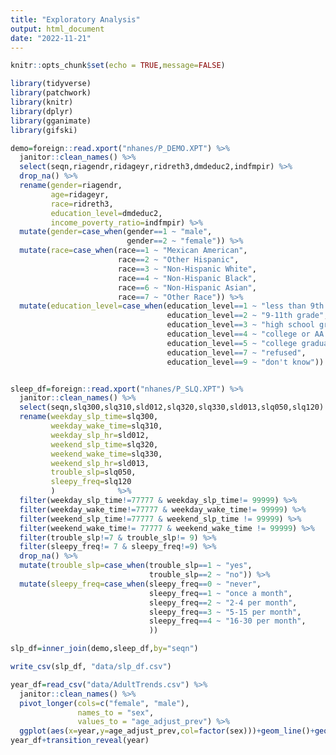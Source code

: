 ```yaml
---
title: "Exploratory Analysis"
output: html_document
date: "2022-11-21"
---
```


```r
knitr::opts_chunk$set(echo = TRUE,message=FALSE)
```

```r
library(tidyverse)
library(patchwork)
library(knitr)
library(dplyr)
library(gganimate)
library(gifski)

```

```r
demo=foreign::read.xport("nhanes/P_DEMO.XPT") %>%
  janitor::clean_names() %>%
  select(seqn,riagendr,ridageyr,ridreth3,dmdeduc2,indfmpir) %>%
  drop_na() %>%
  rename(gender=riagendr,
         age=ridageyr,
         race=ridreth3,
         education_level=dmdeduc2,
         income_poverty_ratio=indfmpir) %>%
  mutate(gender=case_when(gender==1 ~ "male",
                          gender==2 ~ "female")) %>%
  mutate(race=case_when(race==1 ~ "Mexican American",
                        race==2 ~ "Other Hispanic",
                        race==3 ~ "Non-Hispanic White",
                        race==4 ~ "Non-Hispanic Black",
                        race==6 ~ "Non-Hispanic Asian",
                        race==7 ~ "Other Race")) %>%
  mutate(education_level=case_when(education_level==1 ~ "less than 9th grade",
                                   education_level==2 ~ "9-11th grade",
                                   education_level==3 ~ "high school graduate",
                                   education_level==4 ~ "college or AA degree",
                                   education_level==5 ~ "college graduate or above",
                                   education_level==7 ~ "refused",
                                   education_level==9 ~ "don't know"))


sleep_df=foreign::read.xport("nhanes/P_SLQ.XPT") %>%
  janitor::clean_names() %>% 
  select(seqn,slq300,slq310,sld012,slq320,slq330,sld013,slq050,slq120) %>%
  rename(weekday_slp_time=slq300,
         weekday_wake_time=slq310,
         weekday_slp_hr=sld012,
         weekend_slp_time=slq320,
         weekend_wake_time=slq330,
         weekend_slp_hr=sld013,
         trouble_slp=slq050,
         sleepy_freq=slq120
         )              %>%
  filter(weekday_slp_time!=77777 & weekday_slp_time!= 99999) %>%
  filter(weekday_wake_time!=77777 & weekday_wake_time!= 99999) %>%
  filter(weekend_slp_time!=77777 & weekend_slp_time != 99999) %>%
  filter(weekend_wake_time!= 77777 & weekend_wake_time != 99999) %>%
  filter(trouble_slp!=7 & trouble_slp!= 9) %>%
  filter(sleepy_freq!= 7 & sleepy_freq!=9) %>%
  drop_na() %>%
  mutate(trouble_slp=case_when(trouble_slp==1 ~ "yes",
                               trouble_slp==2 ~ "no")) %>%
  mutate(sleepy_freq=case_when(sleepy_freq==0 ~ "never",
                               sleepy_freq==1 ~ "once a month",
                               sleepy_freq==2 ~ "2-4 per month",
                               sleepy_freq==3 ~ "5-15 per month",
                               sleepy_freq==4 ~ "16-30 per month",
                               ))
```

```r
slp_df=inner_join(demo,sleep_df,by="seqn")

write_csv(slp_df, "data/slp_df.csv")
```

```r
year_df=read_csv("data/AdultTrends.csv") %>%
  janitor::clean_names() %>%
  pivot_longer(cols=c("female", "male"),
               names_to = "sex",
               values_to = "age_adjust_prev") %>%
  ggplot(aes(x=year,y=age_adjust_prev,col=factor(sex)))+geom_line()+geom_point()
year_df+transition_reveal(year)





```